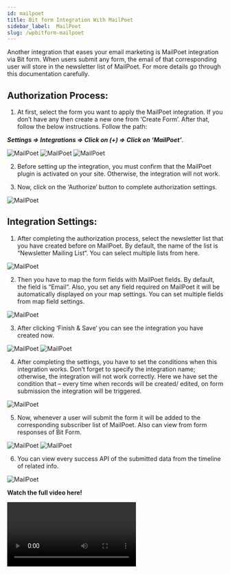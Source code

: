 ```yaml
---
id: mailpoet
title: Bit form Integration With MailPoet
sidebar_label:  MailPoet
slug: /wpbitform-mailpoet
---
```


Another integration that eases your email marketing is MailPoet integration via Bit form. When users submit any form, the email of that corresponding user will store in the newsletter list of MailPoet. For more details go through this documentation carefully.

## Authorization Process:
1. At first, select the form you want to apply the MailPoet integration. If you don’t have any then create a new one from ‘Create Form’.  After that, follow the below instructions. Follow the path:

  ***Settings => Integrations =>  Click on (+) => Click on ‘MailPoet’***.

 <Image src="MailPoet/Create Form" alt="MailPoet" w="1020" h="350" />

 <Image src="MailPoet/Settings to integration" alt="MailPoet" w="1020" h="300" />

 <Image src="MailPoet/Select MailPoet" alt="MailPoet" w="1020" h="350" />

2. Before setting up the integration, you must confirm that the MailPoet plugin is activated on your site. Otherwise, the integration will not work.

3. Now, click on the ‘Authorize‘ button to complete authorization settings.

 <Image src="MailPoet/Authorization" alt="MailPoet" w="1020" h="300" />

## Integration Settings:
1. After completing the authorization process, select the newsletter list that you have created before on MailPoet. By default, the name of the list is “Newsletter Mailing List“. You can select multiple lists from here. 

 <Image src="MailPoet/Select List" alt="MailPoet" w="1020" h="350" />

2. Then you have to map the form fields with MailPoet fields. By default, the field is “Email“. Also, you set any field required on MailPoet it will be automatically displayed on your map settings. You can set multiple fields from map field settings.

 <Image src="MailPoet/Map Fields" alt="MailPoet" w="1020" h="350" />

3. After clicking ‘Finish & Save‘ you can see the integration you have created now. 

 <Image src="MailPoet/Finish&Save" alt="MailPoet" w="1020" h="300" />

 <Image src="MailPoet/MailPoet Integration" alt="MailPoet" w="1020" h="390" />

4. After completing the settings, you have to set the conditions when this integration works. Don’t forget to specify the integration name; otherwise, the integration will not work correctly. Here we have set the condition that – every time when records will be created/ edited, on form submission the integration will be triggered.

 <Image src="MailPoet/Conditional Logic" alt="MailPoet" w="1020" h="390" />

5. Now, whenever a user will submit the form it will be added to the corresponding subscriber list of MailPoet. Also can view from form responses of Bit Form.

 <Image src="MailPoet/Subscriber List" alt="MailPoet" w="1020" h="300" />
 
 <Image src="MailPoet/Responses" alt="MailPoet" w="1020" h="300" />

6. You can view every success API of the submitted data from the timeline of related info.

 <Image src="MailPoet/api response" alt="MailPoet" w="1020" h="390" />

 **Watch the full video here!**

<Video youtube src="5hDcm4vVwcg" />








